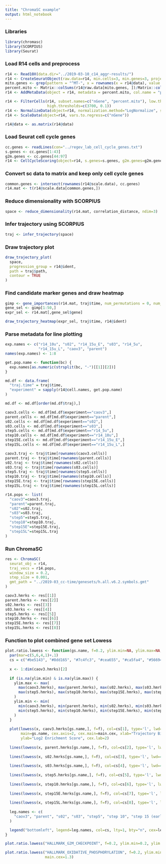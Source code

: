 ```yaml
---
title: "ChromaSC example"
output: html_notebook
---
```


### Libraries

```r
library(chromasc)
library(SCORPIUS)
library(Seurat)
```

### Load R14 cells and preprocess

```r
r14 <- Read10X(data.dir="../2019-03-10_c14_aggr-results/")
r14 <- CreateSeuratObject(raw.data=r14, min.cells=3, min.genes=3, project="r14")
mito.genes <- grep(pattern = "^MT-", x = rownames(x = r14@data), value = TRUE)
percent.mito <- Matrix::colSums(r14@raw.data[mito.genes, ])/Matrix::colSums(r14@raw.data)
r14 <- AddMetaData(object = r14, metadata = percent.mito, col.name = "percent.mito")
```

```r
r14 <- FilterCells(r14, subset.names=c("nGene", "percent.mito"), low.thresholds=c(200,-Inf),
                   high.thresholds=c(3700, 0.1))
r14 <- NormalizeData(object=r14, normalization.method="LogNormalize", scale.factor=10000)
r14 <- ScaleData(object=r14, vars.to.regress=c("nGene"))
```

```r
r14@data <- as.matrix(r14@data)
```

### Load Seurat cell cycle genes

```r
cc.genes <- readLines(con="../regev_lab_cell_cycle_genes.txt")
s.genes <- cc.genes[1:43]
g2m.genes <- cc.genes[44:97]
r14 <- CellCycleScoring(object=r14, s.genes=s.genes, g2m.genes=g2m.genes, set.ident=T)
```

### Convert sc data to matrix and keep only cell cycle genes

```r
common.genes <- intersect(rownames(r14@scale.data), cc.genes)
r14.mat <- t(r14@scale.data[common.genes,])
```

### Reduce dimensionality with SCORPIUS

```r
space <- reduce_dimensionality(r14.mat, correlation_distance, ndim=3)
```

### Infer trajectory using SCORPIUS

```r
traj <- infer_trajectory(space)
```

### Draw trajectory plot

```r
draw_trajectory_plot(
  space, 
  progression_group = r14@ident,
  path = traj$path,
  contour = TRUE
)
```

### Find candidate marker genes and draw heatmap

```r
gimp <- gene_importances(r14.mat, traj$time, num_permutations = 0, num_threads = 16)
gene_sel <- gimp[1:50,]
expr_sel <- r14.mat[,gene_sel$gene]
```

```r
draw_trajectory_heatmap(expr_sel, traj$time, r14@ident)
```

### Parse metadata for line plotting

```r
exp.names <- c("r14_10u", "s02", "r14_15u_E", "s03", "r14_5u",
               "r14_15u_L", "caov3", "parent")
names(exp.names) <- 1:8

get.pop.name <- function(bc) {
  exp.names[as.numeric(strsplit(bc, "-")[[1]][2])]
}

md.df <- data.frame(
  "traj.time" = traj$time,
  "experiment" = sapply(r14@cell.names, get.pop.name)
)

md.df <- md.df[order(md.df$traj),]
```

```r
caov3.cells <- md.df[md.df$experiment=="caov3",]
parent.cells <- md.df[md.df$experiment=="parent",]
s02.cells <- md.df[md.df$experiment=="s02",]
s03.cells <- md.df[md.df$experiment=="s03",]
step5.cells <- md.df[md.df$experiment=="r14_5u",]
step10.cells <- md.df[md.df$experiment=="r14_10u",]
step15E.cells <- md.df[md.df$experiment=="r14_15u_E",]
step15L.cells <- md.df[md.df$experiment=="r14_15u_L",]
```

```r
caov3.traj <- traj$time[rownames(caov3.cells)]
parent.traj <- traj$time[rownames(parent.cells)]
s02.traj <- traj$time[rownames(s02.cells)]
s03.traj <- traj$time[rownames(s03.cells)]
step5.traj <- traj$time[rownames(step5.cells)]
step10.traj <- traj$time[rownames(step10.cells)]
step15E.traj <- traj$time[rownames(step15E.cells)]
step15L.traj <- traj$time[rownames(step15L.cells)]
```

```r
r14.pops <- list(
  "caov3"=caov3.traj,
  "parent"=parent.traj,
  "s02"=s02.traj,
  "s03"=s03.traj,
  "step5"=step5.traj,
  "step10"=step10.traj,
  "step15E"=step15E.traj,
  "step15L"=step15L.traj
)
```

### Run ChromaSC

```r
res <- ChromaSC(
  seurat_obj = r14, 
  traj_vecs = r14.pops, 
  window_size = 0.2, 
  step_size = 0.001, 
  gmt_path = "../2019-03_cc-time/genesets/h.all.v6.2.symbols.gmt"
)
```

```r
caov3.hmrks <- res[[1]]
parent.hmrks <- res[[2]]
s02.hmrks <- res[[3]]
s03.hmrks <- res[[4]]
step5.hmrks <- res[[5]]
step10.hmrks <- res[[6]]
step15E.hmrks <- res[[7]]
step15L.hmrks <- res[[8]]
```

### Function to plot combined gene set Lowess

```r
plot.ratio.lowess <- function(gs.name, f=0.2, ylim.min=NA, ylim.max=NA, leg.cex=2.0, main.cex=2.0) {
  par(mar=c(5,6,4,1)+.1)
  cs = c("#be5143", "#8dd165", "#7c4fc3", "#cea655", "#ca5fa4", "#566941", "#513856", "#95b6c3")
  
  x <- 1:dim(caov3.hmrks)[2]
  
  if (is.na(ylim.min) & is.na(ylim.max)) {
    ylim.max <- max(
      max(caov3.hmrks), max(parent.hmrks), max(s02.hmrks), max(s03.hmrks),
      max(step5.hmrks), max(step10.hmrks), max(step15E.hmrks), max(step15L.hmrks)
    )
    ylim.min <- min(
      min(caov3.hmrks), min(parent.hmrks), min(s02.hmrks), min(s03.hmrks),
      min(step5.hmrks), min(step10.hmrks), min(step15E.hmrks), min(step15L.hmrks)
    )
  }
  
  plot(lowess(x, caov3.hmrks[gs.name,], f=f), col=cs[1], type='l', lwd=4, ylim=c(ylim.min, ylim.max), 
       main=gs.name, cex.axis=2, cex.main=main.cex, xlab="Trajectory Bin (G2M --> S --> G1)",
       ylab="Log2 Enrichment Score", cex.lab=2)
  
  lines(lowess(x, parent.hmrks[gs.name,], f=f), col=cs[2], type='l', lwd=4)
  
  lines(lowess(x, s02.hmrks[gs.name,], f=f), col=cs[3], type='l', lwd=4)
  
  lines(lowess(x, s03.hmrks[gs.name,], f=f), col=cs[4], type='l', lwd=4)
  
  lines(lowess(x, step5.hmrks[gs.name,], f=f), col=cs[5], type='l', lwd=4)
  
  lines(lowess(x, step10.hmrks[gs.name,], f=f), col=cs[6], type='l', lwd=4)
  
  lines(lowess(x, step15E.hmrks[gs.name,], f=f), col=cs[7], type='l', lwd=4)
  
  lines(lowess(x, step15L.hmrks[gs.name,], f=f), col=cs[8], type='l', lwd=4)
  
  leg.names <- c(
    "caov3", "parent", "s02", "s03", "step5", "step 10", "step 15 (early)", "step 15 (late)"
  )

  legend("bottomleft", legend=leg.names, col=cs, lty=1, bty="n", cex=leg.cex, lwd=4)
}
```

```r
plot.ratio.lowess("HALLMARK_G2M_CHECKPOINT", f=0.2, ylim.min=0.2, ylim.max=2.0, leg.cex=1.4)
```


```r
plot.ratio.lowess("HALLMARK_OXIDATIVE_PHOSPHORYLATION", f=0.2, ylim.min=0.5, ylim.max=2.0, leg.cex=1.2,
                  main.cex=1.3)
```
